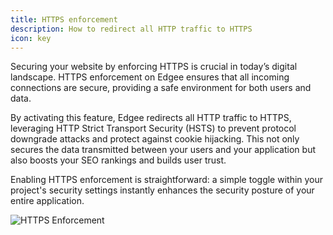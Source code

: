 ```yaml
---
title: HTTPS enforcement
description: How to redirect all HTTP traffic to HTTPS
icon: key
---
```



<EdgeeSdk />

Securing your website by enforcing HTTPS is crucial in today’s digital landscape.
HTTPS enforcement on Edgee ensures that all incoming connections are secure, providing a safe environment for both users and data.

By activating this feature, Edgee redirects all HTTP traffic to HTTPS, leveraging HTTP Strict Transport Security (HSTS)
to prevent protocol downgrade attacks and protect against cookie hijacking. This not only secures the data transmitted between
your users and your application but also boosts your SEO rankings and builds user trust.

Enabling HTTPS enforcement is straightforward: a simple toggle within your project's security settings
instantly enhances the security posture of your entire application.

<Frame caption="Go to your project > Security > HTTPS Enforcement">
  <img
    src="/images/https-enforcement.png"
    alt="HTTPS Enforcement"
    align={"center"}
  />
</Frame>
